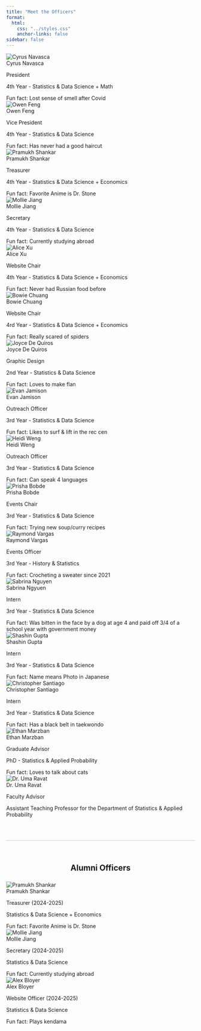 ```yaml
---
title: "Meet the Officers"
format:
  html:
    css: "../styles.css"
    anchor-links: false
sidebar: false
---
```


```{=html}
<div class="staff-grid">
  <!-- Cyrus Navasca -->
  <div class="staff-card text-center translucent-background">
  <img src="../Images/Staff/2526Staff/Cyrus.png" class="img-fluid rounded-circle" alt="Cyrus Navasca">
  <div class="staff-name">Cyrus Navasca</div>
  <p>President</p>
  <p>4th Year - Statistics & Data Science + Math</p>
  <div class="fun-fact">Fun fact: Lost sense of smell after Covid</div>
  </div>

  <!-- Owen Feng -->
  <div class="staff-card text-center translucent-background">
  <img src="../Images/Staff/2526Staff/Owen.png" class="img-fluid rounded-circle" alt="Owen Feng">
  <div class="staff-name">Owen Feng</div>
  <p>Vice President</p>
  <p>4th Year - Statistics & Data Science</p>
  <div class="fun-fact">Fun fact: Has never had a good haircut</div>
  </div>

  <!-- Pramukh Shankar -->
  <div class="staff-card text-center translucent-background">
  <img src="../Images/Staff/2425Staff/Pramukh.png" class="img-fluid rounded-circle" alt="Pramukh Shankar">
  <div class="staff-name">Pramukh Shankar</div>
  <p>Treasurer</p>
  <p>4th Year - Statistics & Data Science + Economics</p>
  <div class="fun-fact">Fun fact: Favorite Anime is Dr. Stone</div>
  </div>

  <!-- Mollie Jiang -->
  <div class="staff-card text-center translucent-background">
  <img src="../Images/Staff/2425Staff/Mollie.png" class="img-fluid rounded-circle" alt="Mollie Jiang">
  <div class="staff-name">Mollie Jiang</div>
  <p>Secretary</p>
  <p>4th Year - Statistics & Data Science</p>
  <div class="fun-fact">Fun fact: Currently studying abroad</div>
  </div>

  <!-- Alice Xu -->
  <div class="staff-card text-center translucent-background">
  <img src="../Images/Staff/2526Staff/Alice.HEIC" class="img-fluid rounded-circle" alt="Alice Xu">
  <div class="staff-name">Alice Xu</div>
  <p>Website Chair</p>
  <p>4th Year - Statistics & Data Science + Economics</p>
  <div class="fun-fact">Fun fact: Never had Russian food before</div>
  </div>

  <!-- Bowie Chuang -->
  <div class="staff-card text-center translucent-background">
  <img src="../Images/Staff/2526Staff/Bowie.png" class="img-fluid rounded-circle" alt="Bowie Chuang">
  <div class="staff-name">Bowie Chuang</div>
  <p>Website Chair</p>
  <p>4rd Year - Statistics & Data Science + Economics</p>
  <div class="fun-fact">Fun fact: Really scared of spiders</div>
  </div>

  <!-- Joyce De Quiros -->
  <div class="staff-card text-center translucent-background">
  <img src="../Images/Staff/2526Staff/Joyce.png" class="img-fluid rounded-circle" alt="Joyce De Quiros">
  <div class="staff-name">Joyce De Quiros</div>
  <p>Graphic Design</p>
  <p>2nd Year - Statistics & Data Science</p>
  <div class="fun-fact">Fun fact: Loves to make flan</div>
  </div>

  <!-- Evan Jamison -->
  <div class="staff-card text-center translucent-background">
  <img src="../Images/Staff/2526Staff/Evan.png" class="img-fluid rounded-circle" alt="Evan Jamison">
  <div class="staff-name">Evan Jamison</div>
  <p>Outreach Officer</p>
  <p>3rd Year - Statistics & Data Science</p>
  <div class="fun-fact">Fun fact: Likes to surf & lift in the rec cen</div>
  </div>

  <!-- Heidi Weng -->
  <div class="staff-card text-center translucent-background">
  <img src="../Images/Staff/2526Staff/Heidi.png" class="img-fluid rounded-circle" alt="Heidi Weng">
  <div class="staff-name">Heidi Weng</div>
  <p>Outreach Officer</p>
  <p>3rd Year - Statistics & Data Science</p>
  <div class="fun-fact">Fun fact: Can speak 4 languages</div>
  </div>

  <!-- Prisha Bobde -->
  <div class="staff-card text-center translucent-background">
  <img src="../Images/Staff/2526Staff/Prisha.png" class="img-fluid rounded-circle" alt="Prisha Bobde">
  <div class="staff-name">Prisha Bobde</div>
  <p>Events Chair</p>
  <p>3rd Year - Statistics & Data Science</p>
  <div class="fun-fact">Fun fact: Trying new soup/curry recipes</div>
  </div>

  <!-- Raymond Vargas -->
  <div class="staff-card text-center translucent-background">
  <img src="../Images/Staff/2526Staff/Raymond.png" class="img-fluid rounded-circle" alt="Raymond Vargas">
  <div class="staff-name">Raymond Vargas</div>
  <p>Events Officer</p>
  <p>3rd Year - History & Statistics</p>
  <div class="fun-fact">Fun fact: Crocheting a sweater since 2021</div>
  </div>

  <!-- Sabrina Nguyen -->
  <div class="staff-card text-center translucent-background">
  <img src="../Images/Staff/2526Staff/Sabrina.png" class="img-fluid rounded-circle" alt="Sabrina Nguyen">
  <div class="staff-name">Sabrina Ngyuen</div>
  <p>Intern</p>
  <p>3rd Year - Statistics & Data Science</p>
  <div class="fun-fact">Fun fact: Was bitten in the face by a dog at age 4 and paid off 3/4 of a school year with government money</div>
  </div>

  <!-- Shashin Gupta -->
  <div class="staff-card text-center translucent-background">
  <img src="../Images/Staff/2526Staff/Shashin.png" class="img-fluid rounded-circle" alt="Shashin Gupta">
  <div class="staff-name">Shashin Gupta</div>
  <p>Intern</p>
  <p>3rd Year - Statistics & Data Science</p>
  <div class="fun-fact">Fun fact: Name means Photo in Japanese</div>
  </div>

  <!-- Christopher Santiago -->
  <div class="staff-card text-center translucent-background">
  <img src="../Images/Staff/2526Staff/Chris.png" class="img-fluid rounded-circle" alt="Christopher Santiago">
  <div class="staff-name">Christopher Santiago</div>
  <p>Intern</p>
  <p>3rd Year - Statistics & Data Science</p>
  <div class="fun-fact">Fun fact: Has a black belt in taekwondo</div>
  </div>

  <!-- Ethan Marzban -->
  <div class="staff-card text-center translucent-background">
  <img src="../Images/Staff/2526Staff/Ethan.jpg" class="img-fluid rounded-circle" alt="Ethan Marzban">
  <div class="staff-name">Ethan Marzban</div>
  <p>Graduate Advisor</p>
  <p>PhD - Statistics & Applied Probability</p>
  <div class="fun-fact">Fun fact: Loves to talk about cats</div>
  </div>

  <!-- Dr. Uma Ravat -->
  <div class="staff-card text-center translucent-background">
  <img src="../Images/Staff/2526Staff/Ravat.jpeg" class="img-fluid rounded-circle" alt="Dr. Uma Ravat">
  <div class="staff-name">Dr. Uma Ravat</div>
  <p>Faculty Advisor</p>
  <div class="fun-fact">Assistant Teaching Professor for the Department of Statistics & Applied Probability</div>
  </div>
</div>



<hr class="section-divider" style="margin:60px 0; opacity:0.25;">
<section id="alumni-officers">
  <h2 class="section-title" style="text-align:center;margin:40px 0 24px;">
    Alumni Officers
  </h2>

  <div class="staff-grid">
    <!-- Pramukh Shankar -->
    <div class="staff-card text-center translucent-background">
      <img src="../Images/Staff/2425Staff/Pramukh.png" class="img-fluid rounded-circle" alt="Pramukh Shankar">
      <div class="staff-name">Pramukh Shankar</div>
      <p>Treasurer (2024-2025)</p>
      <p>Statistics & Data Science + Economics</p>
      <div class="fun-fact">Fun fact: Favorite Anime is Dr. Stone</div>
    </div>

    <!-- Mollie Jiang -->
    <div class="staff-card text-center translucent-background">
      <img src="../Images/Staff/2425Staff/Mollie.png" class="img-fluid rounded-circle" alt="Mollie Jiang">
      <div class="staff-name">Mollie Jiang</div>
      <p>Secretary (2024-2025)</p>
      <p>Statistics & Data Science</p>
      <div class="fun-fact">Fun fact: Currently studying abroad</div>
    </div>

    <!-- Alex Bloyer -->
      <div class="staff-card text-center translucent-background">
      <img src="../Images/Staff/2425Staff/Alex.png" class="img-fluid rounded-circle" alt="Alex Bloyer">
      <div class="staff-name">Alex Bloyer</div>
      <p>Website Officer (2024-2025)</p>
      <p>Statistics & Data Science</p>
      <div class="fun-fact">Fun fact: Plays kendama</div>
    </div>

  </div>
</section>
```